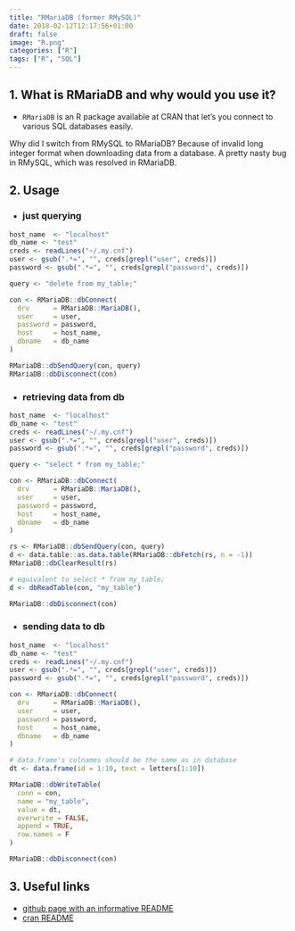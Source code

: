 ```yaml
---
title: "RMariaDB (former RMySQL)"
date: 2018-02-12T12:17:56+01:00
draft: false
image: "R.png"
categories: ["R"]
tags: ["R", "SQL"]
---
```


## 1. What is RMariaDB and why would you use it?

* `RMariaDB` is an R package available at CRAN that let's you connect to various SQL databases easily.

Why did I switch from RMySQL to RMariaDB? Because of invalid long integer format when downloading data from a database. A pretty nasty bug in RMySQL, which was resolved in RMariaDB.


## 2. Usage


* ### just querying
```r
host_name  <- "localhost"
db_name <- "test"
creds <- readLines("~/.my.cnf")
user <- gsub(".*=", "", creds[grepl("user", creds)])
password <- gsub(".*=", "", creds[grepl("password", creds)])

query <- "delete from my_table;"

con <- RMariaDB::dbConnect(
  drv      = RMariaDB::MariaDB(), 
  user     = user,
  password = password,
  host     = host_name, 
  dbname   = db_name
)

RMariaDB::dbSendQuery(con, query)
RMariaDB::dbDisconnect(con)
```

* ### retrieving data from db
```r
host_name  <- "localhost"
db_name <- "test"
creds <- readLines("~/.my.cnf")
user <- gsub(".*=", "", creds[grepl("user", creds)])
password <- gsub(".*=", "", creds[grepl("password", creds)])

query <- "select * from my_table;"

con <- RMariaDB::dbConnect(
  drv      = RMariaDB::MariaDB(), 
  user     = user,
  password = password,
  host     = host_name, 
  dbname   = db_name
)

rs <- RMariaDB::dbSendQuery(con, query)
d <- data.table::as.data.table(RMariaDB::dbFetch(rs, n = -1))
RMariaDB::dbClearResult(rs)

# equivalent to select * from my_table;
d <- dbReadTable(con, "my_table")

RMariaDB::dbDisconnect(con)
```

* ### sending data to db
```r
host_name  <- "localhost"
db_name <- "test"
creds <- readLines("~/.my.cnf")
user <- gsub(".*=", "", creds[grepl("user", creds)])
password <- gsub(".*=", "", creds[grepl("password", creds)])

con <- RMariaDB::dbConnect(
  drv      = RMariaDB::MariaDB(), 
  user     = user,
  password = password,
  host     = host_name, 
  dbname   = db_name
)

# data.frame's colnames should be the same as in database
dt <- data.frame(id = 1:10, text = letters[1:10])

RMariaDB::dbWriteTable(
  conn = con, 
  name = "my_table", 
  value = dt, 
  overwrite = FALSE,
  append = TRUE,
  row.names = F
)

RMariaDB::dbDisconnect(con)
```

## 3. Useful links

* [github page with an informative README](https://github.com/r-dbi/RMariaDB)
* [cran README](https://cran.r-project.org/web/packages/RMariaDB/README.html)
